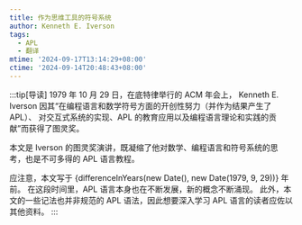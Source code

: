 ```yaml
---
title: 作为思维工具的符号系统
author: Kenneth E. Iverson
tags:
  - APL
  - 翻译
mtime: '2024-09-17T13:14:29+08:00'
ctime: '2024-09-14T20:48:43+08:00'
---
```




:::tip[导读]
1979 年 10 月 29 日，在底特律举行的 ACM 年会上，
Kenneth E. Iverson 因其“在编程语言和数学符号方面的开创性努力（并作为结果产生了 APL）、
对交互式系统的实现、APL 的教育应用以及编程语言理论和实践的贡献”而获得了图灵奖。

本文是 Iverson 的图灵奖演讲，既凝缩了他对数学、编程语言和符号系统的思考，也是不可多得的 APL 语言教程。

应注意，本文写于 {differenceInYears(new Date(), new Date(1979, 9, 29))} 年前。
在这段时间里，APL 语言本身也在不断发展，新的概念不断涌现。
此外，本文的一些记法也并非规范的 APL 语法，因此想要深入学习 APL 语言的读者应佐以其他资料。
:::

<Ch0 />
<Ch1 />
<Ch2 />

